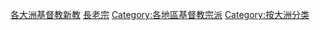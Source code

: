 {{container category}}
{{Portal|加尔文主义}}
[[Category:各大洲基督教新教|]]
[[Category:長老宗|]]
[[Category:各地區基督教宗派|Category:各地區基督教宗派]]
[[Category:按大洲分类|Category:按大洲分类]]